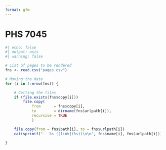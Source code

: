 ```yaml
---
format: gfm
---
```


# PHS 7045

```r
#| echo: false
#| output: asis 
#| warning: false

# List of pages to be rendered
fns <- read.csv("pages.csv")

# Moving the data
for (i in 1:nrow(fns)) {

    # Getting the files
    if (file.exists(fns$copy[i]))
        file.copy(
            from      = fns$copy[i],
            to        = dirname(fns$urlpath[i]),
            recursive = TRUE
            )

    file.copy(from = fns$path[i], to = fns$urlpath[i])
    cat(sprintf("-  %s ([link](%s))\n\n", fns$name[i], fns$urlpath[i]))

}
```